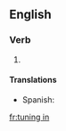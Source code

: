 ==English==

===Verb===
{{head|en}}

# {{present participle of|tune in}}

====Translations====
{{trans-top|present participle of tune in}}
{{trans-mid}}
* Spanish: {{t+|es|sintonización}}
{{trans-bottom}}



[[fr:tuning in]]